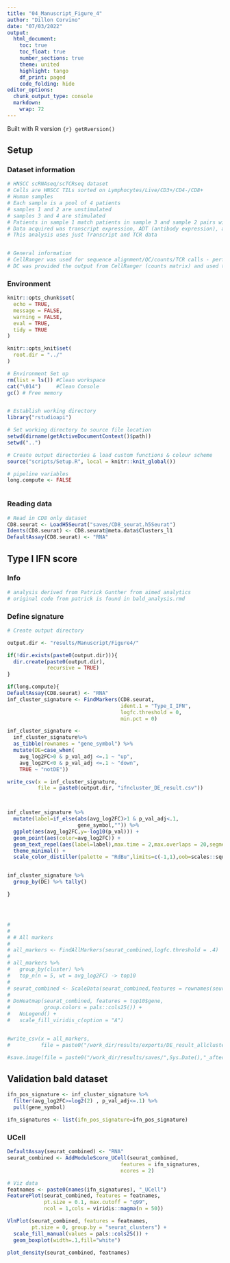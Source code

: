 ```yaml
---
title: "04_Manuscript_Figure_4"
author: "Dillon Corvino"
date: "07/03/2022"
output:
  html_document:
    toc: true
    toc_float: true
    number_sections: true
    theme: united
    highlight: tango
    df_print: paged
    code_folding: hide
editor_options: 
  chunk_output_type: console
  markdown: 
    wrap: 72
---
```


Built with R version `{r} getRversion()`

## Setup {.tabset}

### Dataset information

```r

# HNSCC scRNAseq/scTCRseq dataset
# Cells are HNSCC TILs sorted on Lymphocytes/Live/CD3+/CD4-/CD8+
# Human samples
# Each sample is a pool of 4 patients
# samples 1 and 2 are unstimulated 
# samples 3 and 4 are stimulated 
# Patients in sample 1 match patients in sample 3 and sample 2 pairs with 4
# Data acquired was transcript expression, ADT (antibody expression), and TCRA & B sequences
# This analysis uses just Transcript and TCR data


# General information
# CellRanger was used for sequence alignment/QC/counts/TCR calls - performed by Ross (QIMR, Brisbane, Aus)
# DC was provided the output from CellRanger (counts matrix) and used this as input for analysis within this script

```

### Environment

```r
knitr::opts_chunk$set(
  echo = TRUE,
  message = FALSE,
  warning = FALSE,  
  eval = TRUE, 
  tidy = TRUE
)

knitr::opts_knit$set(
  root.dir = "../"
)

# Environment Set up
rm(list = ls()) #Clean workspace
cat("\014")     #Clean Console
gc() # Free memory


# Establish working directory
library("rstudioapi")

# Set working directory to source file location
setwd(dirname(getActiveDocumentContext()$path))
setwd("..")

# Create output directories & load custom functions & colour scheme
source("scripts/Setup.R", local = knitr::knit_global())

# pipeline variables
long.compute <- FALSE



```


### Reading data

```r

# Read in CD8 only dataset
CD8.seurat <- LoadH5Seurat("saves/CD8_seurat.h5Seurat")
Idents(CD8.seurat) <- CD8.seurat@meta.data$Clusters_l1
DefaultAssay(CD8.seurat) <- "RNA"

```

## Type I IFN score {.tabset}

### Info
```r
# analysis derived from Patrick Gunther from aimed analytics 
# original code from patrick is found in bald_analysis.rmd

```

### Define signature
```r
# Create output directory

output.dir <- "results/Manuscript/Figure4/"

if(!dir.exists(paste0(output.dir))){
  dir.create(paste0(output.dir), 
             recursive = TRUE)
}

if(long.compute){
DefaultAssay(CD8.seurat) <- "RNA"
inf_cluster_signature <- FindMarkers(CD8.seurat,
                                     ident.1 = "Type_I_IFN",
                                     logfc.threshold = 0,
                                     min.pct = 0)

inf_cluster_signature <-
  inf_cluster_signature%>%
  as_tibble(rownames = "gene_symbol") %>%
  mutate(DE=case_when(
    avg_log2FC>0 & p_val_adj <=.1 ~ "up",
    avg_log2FC<0 & p_val_adj <=.1 ~ "down",
    TRUE ~ "notDE"))

write_csv(x = inf_cluster_signature,
          file = paste0(output.dir, "ifncluster_DE_result.csv"))



inf_cluster_signature %>%
  mutate(label=if_else(abs(avg_log2FC)>1 & p_val_adj<.1,
                       gene_symbol,"")) %>%
  ggplot(aes(avg_log2FC,y=-log10(p_val))) +
  geom_point(aes(color=avg_log2FC)) +
  geom_text_repel(aes(label=label),max.time = 2,max.overlaps = 20,segment.colour = "grey",size=3) +
  theme_minimal() +
  scale_color_distiller(palette = "RdBu",limits=c(-1,1),oob=scales::squish)


inf_cluster_signature %>%
  group_by(DE) %>% tally()

}




# 
# 
# # All markers
# 
# all_markers <- FindAllMarkers(seurat_combined,logfc.threshold = .4)
# 
# all_markers %>%
#   group_by(cluster) %>%
#   top_n(n = 5, wt = avg_log2FC) -> top10
# 
# seurat_combined <- ScaleData(seurat_combined,features = rownames(seurat_combined))
# 
# DoHeatmap(seurat_combined, features = top10$gene,
#           group.colors = pals::cols25()) +
#   NoLegend() +
#   scale_fill_viridis_c(option = "A")


#write_csv(x = all_markers,
#          file = paste0("/work_dir/results/exports/DE_result_allcluster_",Sys.Date(),".csv"))

#save.image(file = paste0("/work_dir/results/saves/",Sys.Date(),"_after_signature.RData"))

```



## Validation bald dataset

```r
ifn_pos_signature <- inf_cluster_signature %>%
  filter(avg_log2FC>=log2(2) , p_val_adj<=.1) %>%
  pull(gene_symbol)

ifn_signatures <- list(ifn_pos_signature=ifn_pos_signature)

```


### UCell
```r
DefaultAssay(seurat_combined) <- "RNA"
seurat_combined <- AddModuleScore_UCell(seurat_combined,
                                     features = ifn_signatures,
                                     ncores = 2)

# Viz data
featnames <- paste0(names(ifn_signatures), "_UCell")
FeaturePlot(seurat_combined, features = featnames,
            pt.size = 0.1, max.cutoff = "q99",
            ncol = 1,cols = viridis::magma(n = 50))

VlnPlot(seurat_combined, features = featnames,
        pt.size = 0, group.by = "seurat_clusters") +
  scale_fill_manual(values = pals::cols25()) +
  geom_boxplot(width=.1,fill="white")

plot_density(seurat_combined, featnames)

```



